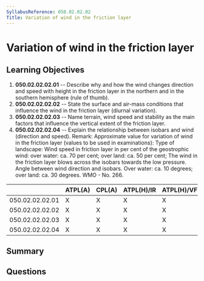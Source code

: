 ```yaml
---
SyllabusReference: 050.02.02.02
Title: Variation of wind in the friction layer
---
```


# Variation of wind in the friction layer

## Learning Objectives

1.  **050.02.02.02.01** -- Describe why and how the wind changes direction and
    speed with height in the friction layer in the northern and in the southern
    hemisphere (rule of thumb).
2.  **050.02.02.02.02** -- State the surface and air-mass conditions that
    influence the wind in the friction layer (diurnal variation).
3.  **050.02.02.02.03** -- Name terrain, wind speed and stability as the main
    factors that influence the vertical extent of the friction layer.
4.  **050.02.02.02.04** -- Explain the relationship between isobars and wind
    (direction and speed). Remark: Approximate value for variation of wind in the
    friction layer (values to be used in examinations): Type of landscape: Wind
    speed in friction layer in per cent of the geostrophic wind: over water: ca.
    70 per cent; over land: ca. 50 per cent; The wind in the friction layer blows
    across the isobars towards the low pressure. Angle between wind direction and
    isobars. Over water: ca. 10 degrees; over land: ca. 30 degrees. WMO -
    No. 266.

|                 | ATPL(A) | CPL(A) | ATPL(H)/IR | ATPL(H)/VFR | CPL(H) | IR | CBIR(A) |
| --------------- | ------- | ------ | ---------- | ----------- | ------ | -- | ------- |
| 050.02.02.02.01 | X       | X      | X          | X           | X      | X  | X       |
| 050.02.02.02.02 | X       | X      | X          | X           | X      | X  | X       |
| 050.02.02.02.03 | X       | X      | X          | X           | X      | X  | X       |
| 050.02.02.02.04 | X       | X      | X          | X           | X      | X  | X       |

## Summary

## Questions
